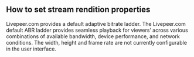 
<DocsLayout title="How to set stream rendition properties" description="How to set stream rendition properties">

## How to set stream rendition properties

Livepeer.com provides a default adaptive bitrate ladder. The Livepeer.com
default ABR ladder provides seamless playback for viewers’ across various
combinations of available bandwidth, device performance, and network conditions.
The width, height and frame rate are not currently configurable in the user
interface.

</DocsLayout>
